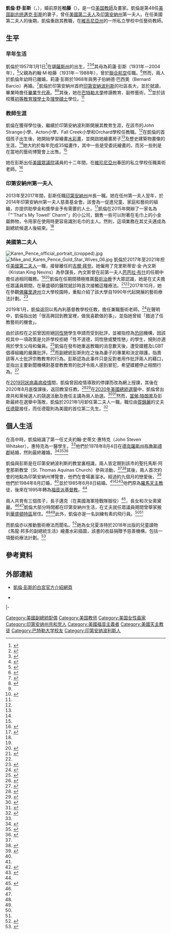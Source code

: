 {{noteTA
|G1=USGov
|G2=USState
|G3=TO
}}
{{Infobox Officeholder
| name             = 凱倫·彭斯<br>{{lang|en|Karen Pence}}
| image            = Karen Pence official portrait 2.jpg
| caption          = 第二幅官方肖像（2019年）
| office           = [[美國副總統配偶|美國第二夫人]]
| term_start       = 2017年1月20日
| term_end         = 2021年1月20日
| vicepresident    = [[邁克·彭斯|邁克·彭斯]]
| predecessor      = [[吉尔·拜登|-{zh-cn:吉尔·拜登; zh-hk:吉爾·拜登; zh-tw:吉兒·拜登;}-]]
| successor        = [[任德龍|任德龍]]（第二先生）
| office1          = [[印第安納州|印第安納州]]第一夫人
| term_start1      = 2013年1月14日
| term_end1        = 2017年1月9日
| governor1        = [[邁克·彭斯|邁克·彭斯]]
| predecessor1     = 凱里·丹尼爾斯
| successor1       = 珍妮特·霍科姆
| birth_name       = Karen Sue Batten<br/>凱倫·舒·柏藤
| birth_date       = {{birth date and age|1957|1|1}}
| birth_place      = {{USA}}[[堪薩斯州|堪薩斯州]][[塞奇威克县_(堪萨斯州)|塞奇威克郡]]
| spouse           = {{marriage|約翰·史蒂文·惠特克|1978年8月4日|1978年|end=div.}}<br/>{{marriage|[[邁克·彭斯|邁克·彭斯]]|1985年6月8日}}
| children         = 1子2女
| occupation       = [[教師|教師]]
| party            = {{GOP}}
| religion         = [[福音派|福音派]][[基督教|基督教]]<br>{{small|前身为[[天主教|天主教]]}}
| education        = 
* {{link-en|主教查塔德高中|Bishop Chatard High School}}高中畢業
* [[巴特勒大學|巴特勒大學]][[理學士|理學士]]
* [[巴特勒大學|巴特勒大學]][[理學碩士|理學碩士]]
}}

'''凱倫·舒·彭斯'''（{{lang-en|Karen Sue Pence}}，{{bd|1957年|1月1日}}），婚前原姓'''柏藤'''（{{lang-en|Batten}}），是一位[[美国|美国]][[教師|教師]]及畫家。凱倫是第48任[[美国副总统|美国副总统]][[邁克·彭斯|邁克·彭斯]]的妻子，曾任[[美國副總統配偶|美國第二夫人]]及[[印第安納州|印第安納州]]第一夫人。在任美國第二夫人的後期，凱倫重啟其教職，在[[維吉尼亞州|維吉尼亞州]]的一所私立學校中任藝術教師。

== 生平 ==
=== 早年生活 ===
凱倫於1957年1月1日<ref>{{cite web |archive-url=https://web.archive.org/web/20161129211507/http://greatagain.gov/meet-future-second-lady.html |archive-date=2016-11-29 |url=http://greatagain.gov/meet-future-second-lady.html |title=Meet the Future Second Lady |publisher=Trump for America |access-date=2017-01-15 |dead-url=no }}</ref>在[[堪薩斯州|堪薩斯州]]的{{link-en|麥康奈爾空軍基地|McConnell Air Force Base}}出生，<ref>{{cite news |url=https://www.whitehouse.gov/briefings-statements/remarks-second-lady-karen-pence-military-spouses-fort-carson-colorado |title=Remarks by Second Lady Karen Pence to Military Spouses |work=白宮 |date=2018-09-13|access-date=08-11-2020 |archive-date=2020-11-15 |archive-url=https://web.archive.org/web/20201115082741/https://www.whitehouse.gov/briefings-statements/remarks-second-lady-karen-pence-military-spouses-fort-carson-colorado/ |dead-url=no }}</ref><ref>{{cite web|url=http://www.cosmopolitan.com/politics/news/a62233/karen-pence-facts/|title=7 Things to Know About Karen Pence, VP Mike Pence's Wife|date=2017-03-29|publisher=Cosmopolitan|accessdate=2020-11-08|archive-date=2020-11-10|archive-url=https://web.archive.org/web/20201110090643/https://www.cosmopolitan.com/politics/news/a62233/karen-pence-facts/|dead-url=no}}</ref><ref>{{cite news |url=http://www.deathandtaxesmag.com/305457/karen-pence-secret-marriage-karen-whitaker-mike-pence-indiana/ |title=Karen Pence's secret first marriage |newspaper=Death and Taxes |department=Politics |first=David |last=Bixenspan |date=04-10-2016 |access-date=2016-12-13 |archive-date=2017-11-19 |archive-url=https://web.archive.org/web/20171119000731/https://www.deathandtaxesmag.com/305457/karen-pence-secret-marriage-karen-whitaker-mike-pence-indiana/ |dead-url=no }}</ref>其母為莉蓮·彭斯（1931年－2004年），<ref>{{cite web |url=http://www.tributes.com/obituary/show/Lillian-R.-Barcio-89232475 |title=Lillian R. Barcio Obituary |publisher=Tributes, Inc. |website=tributes.com |access-date=2016-12-13 |archive-date=2018-12-28 |archive-url=https://web.archive.org/web/20181228011615/http://www.tributes.com/obituary/show/Lillian-R.-Barcio-89232475 |dead-url=no }}</ref>父親為約翰·M·柏藤（1931年－1988年），曾於[[聯合航空|聯合航空]]任職。<ref>{{cite news |url=https://www.newspapers.com/clip/6856360/the_indianapolis_star/ |title=John Batten dies; ex-airline official |access-date=2016-12-13 |date=06-03-1988 |newspaper=The Indianapolis Star |department=newspapers.com |archive-date=2018-12-28 |archive-url=https://web.archive.org/web/20181228011712/https://www.newspapers.com/clip/6856360/the_indianapolis_star/ |dead-url=no }}</ref>然而，兩人於凱倫年幼時已離婚，莉蓮·彭斯於1968年與男子伯納德·巴西奧（Bernard Barcio）再婚。<ref>{{Cite book|url=https://books.google.com/books?id=2S5jDwAAQBAJ&pg=PT249&lpg=PT249&dq=bernard+barcio+karen+pence&source=bl&ots=1SpwdcL2ZG&sig=_pug0n-tKIDHiEHyN2nqi0GBc40&hl=en&sa=X&ved=2ahUKEwjurrOr997cAhVFPK0KHUq0Dj8Q6AEwDHoECAMQAQ#v=onepage&q=divorce&f=false|title=Pence: The Path to Power|last=Neal|first=Andrea|date=01-08-2018|publisher=印第安納大學出版社|isbn=9781684350384|language=en}}</ref>凱倫於印第安納州首府[[印第安納波利斯|印第安納波利斯]]的社區{{link-en|寬波紋村 (印第安納波利斯)|Broad Ripple Village, Indianapolis|寬波紋村}}長大，並於{{link-en|主教查塔德高中|Bishop Chatard High School}}就讀，畢業時擔任[[畢業生代表|畢業生代表]]。<ref>{{cite web |url=http://alumni.bishopchatard.org/karen-pence/ |title=Karen (Batton) Pence, '75, Indiana's First Lady |publisher=主教查塔德高中 |access-date=2016-12-13 |date=2016-09-19|archive-date=2020-11-17 |archive-url=https://web.archive.org/web/20201117142014/https://alumni.bishopchatard.org/karen-pence/ |dead-url=no }}</ref><ref name=Parker />其後，她在[[巴特勒大學|巴特勒大學]]修讀教育、副修藝術，<ref name=indystar>{{cite news|last1=Rudavsky|first1=Shari|title=Karen Pence is right at home|url=http://www.indystar.com/story/life/2013/12/12/karen-pence-is-right-at-home/3997289/|access-date=2016-07-15|newspaper=[[印第安納波利斯星報|印第安納波利斯星報]]|date=2013-12-12|archive-date=2020-08-13|archive-url=https://web.archive.org/web/20200813181741/https://www.indystar.com/story/life/2013/12/12/karen-pence-is-right-at-home/3997289/|dead-url=no}}</ref>並於該校獲[[初等教育|初等教育]][[理學士|理學士]]及[[理學碩士|理學碩士]]學位。<ref name=Maloney />

=== 教師生涯 ===
凱倫在獲得學位後，繼續於印第安納波利斯開展其教育生涯，在該市的John Strange小學、Acton小學、Fall Creek小學和Orchard學校任教職。<ref name=indystar/>在凱倫的首個孩子出生後，她開始學習繪畫[[水彩畫|水彩畫]]，並開啟她繪畫房子<ref name=indystar/>及歷史建築物畫像的生涯。<ref name=sprvl />她大約於每年完成35幅畫作，其中一些是受委託繪畫的，而另一些則是在當地的藝術博覽會上出售。<ref name=Maloney />

她在彭斯出任[[美國眾議院|美國眾議院]]議員的十二年間，在[[維珍尼亞州|維珍尼亞州]]春田的私立學校{{link-en|以馬內利基督教學校 (春田)|Immanuel Christian School (Springfield)|以馬內利基督教學校}}任職美術老師。<ref>{{cite news|last1=Eli Rosenberg|date=2019-01-15|title=The school that hired Karen Pence requires applicants to disavow gay marriage, trans identity|work=[[華盛頓郵報|華盛頓郵報]]|url=https://www.washingtonpost.com/arts-entertainment/2019/01/16/school-that-hired-karen-pence-requires-applicants-disavow-gay-marriage-trans-identity/|accessdate=2019-09-30|quote=the second lady had taught at the school for 12 years previously when Mike Pence was a member of Congress.|archive-date=2020-11-29|archive-url=https://web.archive.org/web/20201129054949/https://www.washingtonpost.com/arts-entertainment/2019/01/16/school-that-hired-karen-pence-requires-applicants-disavow-gay-marriage-trans-identity/|dead-url=no}}</ref>

=== 印第安納州第一夫人 ===
2013年至2017年間，彭斯任職[[印第安納州|印第安納州]]州長一職。她在任州第一夫人翌年，於2014年印第安納州第一夫人慈善基金會。該會為一促進兒童、家庭和藝術的組織，亦提供助學金和獎學金予有需要的人士。<ref name=Maloney>{{cite magazine |url=http://www.cosmopolitan.com/politics/news/a62233/karen-pence-facts/ |title=Who Is Karen Pence? 7 Facts About VP Mike Pence's Wife. |magazine=[[柯夢波丹|柯夢波丹]] |date=2017-03-20|access-date=2017-06-23 |last=Maloney |first=Maggie |archive-date=2020-11-10 |archive-url=https://web.archive.org/web/20201110090643/https://www.cosmopolitan.com/politics/news/a62233/karen-pence-facts/ |dead-url=no }}</ref>凱倫在2015年開辦了一家名為「"'That's My Towel!' Charm"」的小公司，銷售一些可以附著在毛巾上的小金屬飾物，令用家在使用時更容易識別毛巾的主人。然則，這項業務在其丈夫邁成為副總統候選人後結束。<ref name=Maloney />

=== 美國第二夫人 ===
[[File:Karen_Pence_official_portrait_(cropped).jpg|upright]]
[[File:Mike_and_Karen_Pence_Gold_Star_Wives_06.jpg|thumb]]
凱倫於2017年至2021年担任[[美國第二夫人|美國第二夫人]]一職，接替離任的[[吉爾·拜登|吉爾·拜登]]。她僱用了克里斯蒂安·金·內文斯（Kristan King Nevins）為參謀長，內文斯曾在前第一夫人[[芭芭拉·布什|芭芭拉·布什]]的任期中擔任過相同職務。<ref name=Parker /><ref>{{cite news |url=http://www.cnn.com/2017/02/07/politics/karen-pence-chief-of-staff-kristan-king-nevins/ |title=Second Lady Karen Pence hires chief of staff |first=Betsy |last=Klein |date=07-02-2017 |publisher=[[有線電視新聞網|CNN]] |department=政治 |access-date=2017-06-23 |archive-date=2019-04-11 |archive-url=https://web.archive.org/web/20190411222920/https://www.cnn.com/2017/02/07/politics/karen-pence-chief-of-staff-kristan-king-nevins/ |dead-url=no }}</ref>凱倫在任期間積極推廣[[藝術治療|藝術治療]]予大眾認識，她是在丈夫擔任眾議員期間，在華盛頓的醫院就診時首次接觸這種療法。<ref name=sprvl>{{cite news |url=http://www.washingtontimes.com/news/2017/feb/17/vp-pences-wife-aims-to-raise-awareness-about-art-t/ |title=Karen Pence, the vice president’s wife, aims to raise awareness about art therapy |newspaper=[[華盛頓時報|華盛頓時報]] |agency=[[美聯社|美聯社]] |date=2017-02-17|access-date=2017-06-23 |first=Darlene |last=Superville |archive-date=2020-11-11 |archive-url=https://web.archive.org/web/20201111222418/https://www.washingtontimes.com/news/2017/feb/17/vp-pences-wife-aims-to-raise-awareness-about-art-t/ |dead-url=no }}</ref><ref name=kleinart />2017年10月，她在參觀[[佛羅里達州|佛羅里達州]]立大學校園時，重點介紹了該大學自1990年代起開展的藝術療法計劃。<ref name="orlandosentinel2ndladykaren">{{cite news|last1=Rohrer|first1=Gray|title=2nd Lady Karen Pence unveils art therapy initiative at FSU|url=http://www.orlandosentinel.com/news/politics/political-pulse/os-karen-pence-fsu-art-therapy-20171018-story.html|accessdate=2017-10-20|work=Orlando Sentinel|date=2017-10-18|archive-date=2019-04-02|archive-url=https://web.archive.org/web/20190402113251/https://www.orlandosentinel.com/news/politics/political-pulse/os-karen-pence-fsu-art-therapy-20171018-story.html|dead-url=no}}</ref>

2019年1月，凱倫返回以馬內利基督教學校任教，擔任兼職藝術老師。<ref>{{cite news |last1=Eli Rosenberg |title=The school that hired Karen Pence requires applicants to disavow gay marriage, trans identity |url=https://www.washingtonpost.com/arts-entertainment/2019/01/16/school-that-hired-karen-pence-requires-applicants-disavow-gay-marriage-trans-identity/ |accessdate=30 September 2019 |work=[[華盛頓郵報|華盛頓郵報]] |date=2019-01-15|quote=the second lady had taught at the school for 12 years previously when Mike Pence was a member of Congress. |archive-date=2020-11-29 |archive-url=https://web.archive.org/web/20201129054949/https://www.washingtonpost.com/arts-entertainment/2019/01/16/school-that-hired-karen-pence-requires-applicants-disavow-gay-marriage-trans-identity/ |dead-url=no }}</ref>在聲明中，凱倫指出她「很高興回到教室裡，做我喜歡做的事」，並指她曾經「錯過了任教藝術的機會」。

由於該校在之前曾因拒絕[[同性戀|同性戀]]學生申請而受到批評，並被指控為[[恐同|恐同]]機構，因該校其中一項政策是允許學校拒絕「性不道德，同性戀或雙性戀」的學生，規則亦適用於學生父母和僱員。<ref>{{cite web|url=https://www.usatoday.com/story/news/politics/2019/01/15/second-lady-karen-pence-stepping-back-into-classroom/2584374002/|title=Second Lady Karen Pence is stepping back into the classroom at a school that bans gay students|publisher=USA Today|date=2019-01-15|access-date=2019-01-23|archive-date=2020-11-13|archive-url=https://web.archive.org/web/20201113084526/https://www.usatoday.com/story/news/politics/2019/01/15/second-lady-karen-pence-stepping-back-into-classroom/2584374002/|dead-url=no}}</ref>凱倫在發布她重返教職的消息數天後，遭受媒體及LGBT倡導組織的嚴厲批評。<ref>{{cite web|url=https://www.foxnews.com/politics/karen-pence-slammed-by-lgbt-activists-for-taking-job-at-school-that-bans-gay-teachers|title=Karen Pence slammed by LGBT activists for taking job at school that bans gay teachers|publisher=[[霍士新聞頻道|霍士新聞]]|date=2019-01-16|access-date=2019-01-23|archive-date=2020-12-10|archive-url=https://web.archive.org/web/20201210193914/https://www.foxnews.com/politics/karen-pence-slammed-by-lgbt-activists-for-taking-job-at-school-that-bans-gay-teachers|dead-url=no}}</ref>而副總統彭斯則在之後為妻子的專業和決定辯護，指責該等人士批評宗教教育的行為。彭斯認為此事件只是反對者用作批評兩人的藉口，並指出主要新聞機構對基督教教育的批評令兩人感到冒犯，希望媒體停止相關行為。<ref>{{cite web|url=https://www.bustle.com/p/how-mike-pence-defended-his-wife-karens-job-at-anti-lgbtq-school-will-baffle-you-15836309|title=How Mike Pence Defended His Wife Karen's Job At An Anti-LGBTQ School Will Baffle You|publisher=Bustle|date=2019-01-17|access-date=2019-01-23|archive-date=2019-10-30|archive-url=https://web.archive.org/web/20191030135011/https://www.bustle.com/p/how-mike-pence-defended-his-wife-karens-job-at-anti-lgbtq-school-will-baffle-you-15836309|dead-url=no}}</ref>

在[[2019冠狀病毒病疫情|2019冠狀病毒病疫情]]間，凱倫曾因疫情導致的停課而改為網上授課，其後在2020年8月底復課後，返回教室任教。<ref>{{cite web|url=https://nypost.com/2020/08/21/karen-pence-will-return-to-classroom-to-teach-next-week/|title=Karen Pence will return to classroom to teach next week|publisher=[[紐約郵報|紐約郵報]]|date=2020-08-21|access-date=08-11-2020|last=Lia Eustachewich|archive-date=2020-11-15|archive-url=https://web.archive.org/web/20201115153238/https://nypost.com/2020/08/21/karen-pence-will-return-to-classroom-to-teach-next-week/|dead-url=no}}</ref><ref>{{cite web|url=https://www.fox5dc.com/news/second-lady-karen-pence-returning-to-northern-virginia-classroom-next-week-vice-president-pence-says|title=Second Lady Karen Pence returning to Northern Virginia classroom next week, Vice President Pence says|publisher=[[霍士新聞頻道|霍士新聞]]|date=2020-08-21|access-date=08-11-2020|last=Lindsay Watts|archive-date=2020-11-15|archive-url=https://web.archive.org/web/20201115041009/https://www.fox5dc.com/news/second-lady-karen-pence-returning-to-northern-virginia-classroom-next-week-vice-president-pence-says|dead-url=no}}</ref>在[[2020年美國總統選舉|2020年美國總統選舉]]中，凱倫曾出席共和黨候選人的競選活動及擔任主講為兩人助選。<ref>{{cite web|url=https://www.daytondailynews.com/local/karen-pence-visit-delayed-in-tipp-city/3AASBDIWDRE5DC2HG3WOR7JEN4/|title=Second lady Karen Pence campaigns for Trump in Tipp City|publisher=Dayton Daily News|date=2020-10-23|access-date=08-11-2020|last1=Jen Balduf|last2=Cornelius Frolik|archive-date=2020-11-03|archive-url=https://web.archive.org/web/20201103151831/https://www.daytondailynews.com/local/karen-pence-visit-delayed-in-tipp-city/3AASBDIWDRE5DC2HG3WOR7JEN4/|dead-url=no}}</ref><ref>{{cite web|url=https://www.nbc15.com/2020/10/26/second-lady-karen-pence-coming-to-waterloo/|title=Second lady Karen Pence coming to Waterloo|publisher=WMTV|date=2020-10-27|access-date=08-11-2020|last1=Nick Viviani|archive-date=2020-11-01|archive-url=https://web.archive.org/web/20201101035351/https://www.nbc15.com/2020/10/26/second-lady-karen-pence-coming-to-waterloo/|dead-url=no}}</ref>然而，[[當勞·特朗普|當勞·特朗普]]及彭斯最終在選舉中落敗，凱倫於2021年1月卸任第二夫人一職，職位由[[賀錦麗|賀錦麗]]的丈夫[[任德龙|任德龍]]接任，而任德龍則為美國的首位第二先生。<ref>{{cite web|url=https://www.dailymail.co.uk/news/article-8925039/Kamala-Harris-hot-shot-lawyer-husband-Doug-Emhoff-Second-Gentleman.html/|title=The first ever second mister! Meet Mr Harris, Kamala's Jewish hot-shot lawyer husband Doug Emhoff who won her heart after texting her from Lakers game and proposed while ordering Thai food|publisher=[[每日郵報|每日郵報]]|date=07-11-2020|access-date=08-11-2020|last1=Andrew Court|last2=Maqrtin Gould|archive-date=2020-11-26|archive-url=https://web.archive.org/web/20201126060228/https://www.dailymail.co.uk/news/article-8925039/Kamala-Harris-hot-shot-lawyer-husband-Doug-Emhoff-Second-Gentleman.html|dead-url=no}}</ref>

== 個人生活 ==
在高中時，凱倫結識了第一任丈夫約翰·史蒂文·惠特克（John Steven Whitaker），惠特克為一醫學生，<ref name=Parker />他們於1978年8月4日在[[德克薩斯州|德克薩斯州]][[布魯斯德縣_(德克薩斯州)|布魯斯德郡]]結婚，然則最終離婚。<ref>{{cite web|title=Texas Marriages, 1966-2010|url=https://familysearch.org/ark:/61903/1:1:VTYS-FZY|website=familysearch.org|accessdate=2017-05-05|archive-date=2021-12-20|archive-url=https://web.archive.org/web/20211220192438/https://www.familysearch.org/ark:/61903/1:1:VTYS-FZY}}</ref><ref>{{cite web |url=http://www.ancestry.com/sharing/9363309?h=d3b27f |title=Indiana, Marriage Certificates, 1958–2005: Michael Richard Pence |website=ancestry.com |access-date=2016-12-13 |archive-date=2020-11-15 |archive-url=https://web.archive.org/web/20201115041356/https://www.ancestry.com/sharing/9363309?h=d3b27f |dead-url=no }}</ref><ref name=Parker>{{Cite news|url=https://www.washingtonpost.com/politics/karen-pence-is-the-vice-presidents-prayer-warrior-gut-check-and-shield/2017/03/28/3d7a26ce-0a01-11e7-8884-96e6a6713f4b_story.html|title=Karen Pence is the vice president's 'prayer warrior,' gut check and shield|last=Parker|first=Ashley|date=2017-03-28|work=[[華盛頓郵報|華盛頓郵報]]|access-date=2017-03-28|archive-date=2020-12-09|archive-url=https://web.archive.org/web/20201209162322/https://www.washingtonpost.com/politics/karen-pence-is-the-vice-presidents-prayer-warrior-gut-check-and-shield/2017/03/28/3d7a26ce-0a01-11e7-8884-96e6a6713f4b_story.html|dead-url=no}}</ref>

凱倫與彭斯是在印第安納波利斯的教堂裏相識，兩人皆定期到該市的聖托馬斯·阿奎那斯教堂（St. Thomas Aquinas Church）參與活動，<ref name=indystar/><ref>{{cite news |url=https://www.washingtonpost.com/news/acts-of-faith/wp/2016/07/15/what-it-means-that-mike-pence-called-himself-an-evangelical-catholic/ |title=What it means that Mike Pence called himself an 'evangelical Catholic' |newspaper=[[華盛頓郵報|華盛頓郵報]] |first=Michelle |last=Boorstein |date=2016-07-18|access-date=2016-12-13 |archive-date=2020-11-19 |archive-url=https://web.archive.org/web/20201119045724/https://www.washingtonpost.com/news/acts-of-faith/wp/2016/07/15/what-it-means-that-mike-pence-called-himself-an-evangelical-catholic/ |dead-url=no }}</ref>其後，兩人首次約會的地點為印第安納州博覽會，他們在會場裏溜冰。經過約九個月的戀愛後，<ref name=Chokshi>{{cite news |url=https://www.nytimes.com/2017/01/20/us/politics/who-is-karen-pence.html |title=Who Is Karen Pence? A Brief Introduction to the Second Lady |date=2017-01-20|access-date=2017-06-23 |first=Niraj |last=Chokshi |newspaper=[[紐約時報|紐約時報]] |archive-date=2020-10-24 |archive-url=https://web.archive.org/web/20201024011702/https://www.nytimes.com/2017/01/20/us/politics/who-is-karen-pence.html |dead-url=no }}</ref>他們於1984年8月訂婚，<ref name=Chokshi />並於1985年6月8日結婚。<ref name=indystar/><ref>{{cite news |url=https://www.newspapers.com/clip/6890339/the_columbus_herald/ |title=Pence-Whitaker [marriage announcement] |newspaper=The Columbus Herald |department=newspapers.com |access-date=2016-12-13 |date=1985-06-21|archive-date=2019-10-24 |archive-url=https://web.archive.org/web/20191024052217/https://www.newspapers.com/clip/6890339/the_columbus_herald/ |dead-url=no }}</ref><ref name="PotentialSecondLady">{{cite news|last1=Glum|first1=Julia|title=Who Is Karen Pence? Meet Mike Pence's Wife, Potential US Second Lady From Indiana|url=http://www.ibtimes.com/who-karen-pence-meet-mike-pences-wife-potential-us-second-lady-indiana-2391680|access-date=2016-07-15|newspaper=International Business Times|date=2016-07-14|archive-date=2020-11-19|archive-url=https://web.archive.org/web/20201119230419/https://www.ibtimes.com/who-karen-pence-meet-mike-pences-wife-potential-us-second-lady-indiana-2391680|dead-url=no}}</ref>他們原為[[羅馬天主教|羅馬天主教]]徒，後來在1995年轉為[[福音派|福音派]][[基督教|基督教]]。<ref name=Parker />

兩人共育有三個孩子，長子邁克（在美國海軍陸戰隊服役）<ref name=kleinart>{{cite news |url=http://www.cnn.com/2017/04/14/politics/karen-pence-art-therapy-asia-pacific/ |title=Karen Pence highlights art therapy with Asia-Pacific trip |publisher=[[有線電視新聞網|CNN]] |date=2017-04-14|first=Betsy |last=Klein |access-date=2017-06-23 |department=政治 |archive-date=2019-04-11 |archive-url=https://web.archive.org/web/20190411204754/https://www.cnn.com/2017/04/14/politics/karen-pence-art-therapy-asia-pacific/ |dead-url=no }}</ref>，長女{{link-en|夏洛特·彭斯·本|Charlotte Pence Bond|夏洛特}}和次女奧黛麗。<ref name=indystar/><ref name=Maloney />凱倫大部分時間都在印第安納州生活，在丈夫就任眾議員期間曾舉家搬到[[華盛頓特區|華盛頓特區]]居住。<ref name=Maloney /><ref name=sprvl />此外，凱倫亦是一名訓練有素的飛行員。<ref name=indystar/><ref name=Maloney />

而凱倫亦以推動藝術療法而聞名。<ref name="StarkHealingArts">{{cite news|last1=Stark|first1=Liz|title=How Indiana First Lady Karen Pence Came to Champion the Healing Power of the Arts|url=https://abcnews.go.com/Politics/indiana-lady-karen-pence-champion-healing-power-arts/story?id=41152258|access-date=2016-08-16|publisher=[[ABC新聞|ABC新聞]]|date=12-08-2016|archive-date=2018-07-28|archive-url=https://web.archive.org/web/20180728191013/https://abcnews.go.com/Politics/indiana-lady-karen-pence-champion-healing-power-arts/story?id=41152258|dead-url=no}}</ref>她為女兒夏洛特於2018年出版的兒童讀物《馬龍·邦多的副總統生活》繪畫水彩插圖，該書的收益捐贈予慈善機構，包括一項藝術療法計劃。<ref name=wpost>{{cite news |url=https://www.washingtonpost.com/lifestyle/style/hes-bunny-of-the-united-states-and-now-hes-the-hero-of-a-childrens-book-too/2018/03/13/28c53e3e-2626-11e8-b79d-f3d931db7f68_story.html |title=He's Bunny of the United States. And now he's the hero of a children's book, too. |first=Roxanne |last=Roberts |newspaper=[[華盛頓郵報|華盛頓郵報]] |date=2018-03-14|access-date=2018-03-19 |archive-date=2020-11-28 |archive-url=https://web.archive.org/web/20201128151141/https://www.washingtonpost.com/lifestyle/style/hes-bunny-of-the-united-states-and-now-hes-the-hero-of-a-childrens-book-too/2018/03/13/28c53e3e-2626-11e8-b79d-f3d931db7f68_story.html |dead-url=no }}</ref>

== 參考資料 ==
{{reflist|2}}

== 外部連結 ==
* [https://www.whitehouse.gov/people/karen-pence/ 凱倫·彭斯的白宮官方介紹網頁] {{Wayback|url=https://www.whitehouse.gov/people/karen-pence/ |date=20171214024044 }}{{small|（[https://web.archive.org/web/20201107210327/https://www.whitehouse.gov/people/karen-pence/ 2020年11月]存檔）}} {{en}}
* {{twitter|secondlady}}{{small|（[https://web.archive.org/web/20201101002324/https://twitter.com/SecondLady 2020年11月]存檔）}} {{en}}
{{Commons category|Karen Pence}}
{{wikiquote}}

{{s-start}}
{{s-hon}}
{{s-bef|before=[[吉爾·拜登|吉爾·拜登]]}}
{{s-ttl|title=[[美國第二夫人|美國第二夫人]]|years=2017年－2021年}}
{{s-aft|after=[[任德龙|任德龙]]<br>（第二先生）}}
|-
{{s-bef|before=凱里·丹尼爾斯}}
{{s-ttl|title=[[印第安納州|印第安納州]]第一夫人|years=2013年－2017年}}
{{s-aft|after=珍妮特·霍科姆}}
{{s-end}}

{{美國第二夫人}}

{{DEFAULTSORT:Pence, Karen}}
[[Category:美國副總統配偶|Category:美國副總統配偶]]
[[Category:美国教师|Category:美国教师]]
[[Category:美国女性画家|Category:美国女性画家]]
[[Category:印第安纳州共和党人|Category:印第安纳州共和党人]]
[[Category:美國福音主義者|Category:美國福音主義者]]
[[Category:美國天主教徒|Category:美國天主教徒]]
[[Category:巴特勒大学校友|Category:巴特勒大学校友]]
[[Category:印第安纳波利斯人|Category:印第安纳波利斯人]]